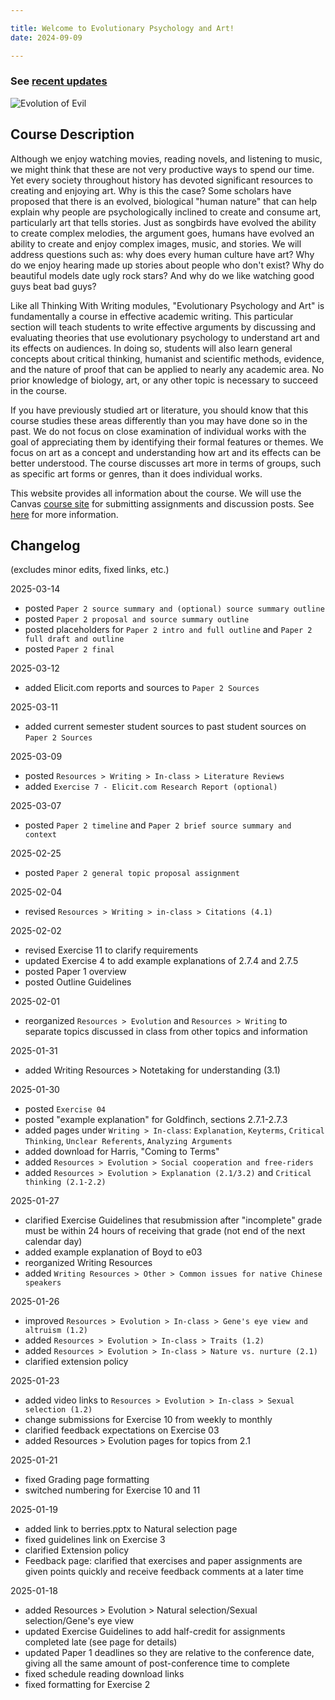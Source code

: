 ```yaml
---

title: Welcome to Evolutionary Psychology and Art!
date: 2024-09-09

---
```


### See [recent updates](/#changelog)

<img src="/images/evolution_of_evil.jpg" alt="Evolution of Evil" />

## Course Description

Although we enjoy watching movies, reading novels, and listening to music, we might think that these are not very productive ways to spend our time. Yet every society throughout history has devoted significant resources to creating and enjoying art. Why is this the case? Some scholars have proposed that there is an evolved, biological "human nature" that can help explain why people are psychologically inclined to create and consume art, particularly art that tells stories. Just as songbirds have evolved the ability to create complex melodies, the argument goes, humans have evolved an ability to create and enjoy complex images, music, and stories. We will address questions such as: why does every human culture have art? Why do we enjoy hearing made up stories about people who don't exist? Why do beautiful models date ugly rock stars? And why do we like watching good guys beat bad guys?

Like all Thinking With Writing modules, "Evolutionary Psychology and Art" is fundamentally a course in effective academic writing. This particular section will teach students to write effective arguments by discussing and evaluating theories that use evolutionary psychology to understand art and its effects on audiences. In doing so, students will also learn general concepts about critical thinking, humanist and scientific methods, evidence, and the nature of proof that can be applied to nearly any academic area. No prior knowledge of biology, art, or any other topic is necessary to succeed in the course.

If you have previously studied art or literature, you should know that this course studies these areas differently than you may have done so in the past. We do not focus on close examination of individual works with the goal of appreciating them by identifying their formal features or themes. We focus on art as a concept and understanding how art and its effects can be better understood. The course discusses art more in terms of groups, such as specific art forms or genres, than it does individual works.

This website provides all information about the course. We will use the Canvas [course site](https://canvas.nus.edu.sg/courses/66393) for submitting assignments and discussion posts. See [here](/course-ntw2029/course-info/tech-guidelines) for more information.

## Changelog
(excludes minor edits, fixed links, etc.)

2025-03-14

- posted `Paper 2 source summary and (optional) source summary outline`
- posted `Paper 2 proposal and source summary outline`
- posted placeholders for `Paper 2 intro and full outline` and `Paper 2 full draft and outline`
- posted `Paper 2 final`

2025-03-12

- added Elicit.com reports and sources to `Paper 2 Sources`

2025-03-11
- added current semester student sources to past student sources on `Paper 2 Sources`

2025-03-09

- posted `Resources > Writing > In-class > Literature Reviews`
- added `Exercise 7 - Elicit.com Research Report (optional)`

2025-03-07

- posted `Paper 2 timeline` and `Paper 2 brief source summary and context`

2025-02-25

- posted `Paper 2 general topic proposal assignment`

2025-02-04

- revised `Resources > Writing > in-class > Citations (4.1)`

2025-02-02

- revised Exercise 11 to clarify requirements
- updated Exercise 4 to add example explanations of 2.7.4 and 2.7.5
- posted Paper 1 overview
- posted Outline Guidelines

2025-02-01

- reorganized `Resources > Evolution` and `Resources > Writing` to separate topics discussed in class from other topics and information

2025-01-31

- added Writing Resources > Notetaking for understanding (3.1)

2025-01-30

- posted `Exercise 04`
- posted "example explanation" for Goldfinch, sections 2.7.1-2.7.3
- added pages under `Writing > In-class`:  `Explanation`, `Keyterms`, `Critical Thinking`, `Unclear Referents`, `Analyzing Arguments`
- added download for Harris, "Coming to Terms"
- added `Resources > Evolution > Social cooperation and free-riders`
- added `Resources > Evolution > Explanation (2.1/3.2)` and `Critical thinking (2.1-2.2)`

2025-01-27

- clarified Exercise Guidelines that resubmission after "incomplete" grade must be within 24 hours of receiving that grade (not end of the next calendar day)
- added example explanation of Boyd to e03
- reorganized Writing Resources
- added `Writing Resources > Other > Common issues for native Chinese speakers`


2025-01-26

- improved `Resources > Evolution > In-class > Gene's eye view and altruism (1.2)`
- added `Resources > Evolution > In-class > Traits (1.2)`
- added `Resources > Evolution > In-class > Nature vs. nurture (2.1)`
- clarified extension policy

2025-01-23

- added video links to `Resources > Evolution > In-class > Sexual selection (1.2)`
- change submissions for Exercise 10 from weekly to monthly
- clarified feedback expectations on Exercise 03
- added Resources > Evolution pages for topics from 2.1

2025-01-21

- fixed Grading page formatting
- switched numbering for Exercise 10 and 11

2025-01-19

- added link to berries.pptx to Natural selection page
- fixed guidelines link on Exercise 3
- clarified Extension policy
- Feedback page: clarified that exercises and paper assignments are given points quickly and receive feedback comments at a later time

2025-01-18

- added Resources > Evolution > Natural selection/Sexual selection/Gene's eye view
- updated Exercise Guidelines to add half-credit for assignments completed late (see page for details)
- updated Paper 1 deadlines so they are relative to the conference date, giving all the same amount of post-conference time to complete
- fixed schedule reading download links
- fixed formatting for Exercise 2
